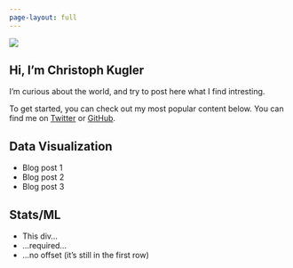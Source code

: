 ```yaml
---
page-layout: full
---
```


::: {.grid}

::: {.g-col-12 .g-col-md-6}
![](profile_small_CK.jpg)
:::

::: {.g-col-12 .g-col-md-6}
# Hi, I'm Christoph Kugler
I'm curious about the world, and try to post here what I find intresting.

To get started, you can check out my most popular content below. You can find me on [Twitter](https://twitter.com/_anatexis_) or
[GitHub](https://github.com/anatexis).
:::

::: {.g-col-12 .g-col-md-5 .g-start-md-2}
# Data Visualization

- Blog post 1
- Blog post 2
- Blog post 3
:::

:::


::: {.g-col-12 .g-col-md-5}
# Stats/ML

- This div...
- ...required...
- ...no offset (it's still in the first row)

:::
